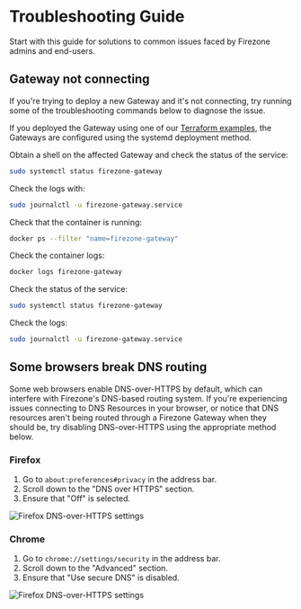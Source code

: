
# Troubleshooting Guide

Start with this guide for solutions to common issues faced by Firezone admins
and end-users.

## Gateway not connecting

If you're trying to deploy a new Gateway and it's not connecting, try running
some of the troubleshooting commands below to diagnose the issue.

<TabsGroup>
<TabsItem title="Terraform" active>

If you deployed the Gateway using one of our [Terraform examples](/kb/automate),
the Gateways are configured using the systemd deployment method.

Obtain a shell on the affected Gateway and check the status of the service:

```bash
sudo systemctl status firezone-gateway
```

Check the logs with:

```bash
sudo journalctl -u firezone-gateway.service
```

</TabsItem>
<TabsItem title="Docker">

Check that the container is running:

```bash
docker ps --filter "name=firezone-gateway"
```

Check the container logs:

```bash
docker logs firezone-gateway
```

</TabsItem>
<TabsItem title="systemd">

Check the status of the service:

```bash
sudo systemctl status firezone-gateway
```

Check the logs:

```bash
sudo journalctl -u firezone-gateway.service
```

</TabsItem>
</TabsGroup>

## Some browsers break DNS routing

Some web browsers enable DNS-over-HTTPS by default, which can interfere with
Firezone's DNS-based routing system. If you're experiencing issues connecting to
DNS Resources in your browser, or notice that DNS resources aren't being routed
through a Firezone Gateway when they should be, try disabling DNS-over-HTTPS
using the appropriate method below.

### Firefox

1. Go to `about:preferences#privacy` in the address bar.
1. Scroll down to the "DNS over HTTPS" section.
1. Ensure that "Off" is selected.

<Image
  src="/images/kb/administer/troubleshooting/ff_doh_disable.png"
  alt="Firefox DNS-over-HTTPS settings"
  className="mx-auto shadow rounded"
  width={500}
  height={500}
/>

### Chrome

1. Go to `chrome://settings/security` in the address bar.
1. Scroll down to the "Advanced" section.
1. Ensure that "Use secure DNS" is disabled.

<Image
  src="/images/kb/administer/troubleshooting/chrome_doh_disable.png"
  alt="Firefox DNS-over-HTTPS settings"
  className="mx-auto shadow rounded"
  width={500}
  height={500}
/>

<SupportOptions />
